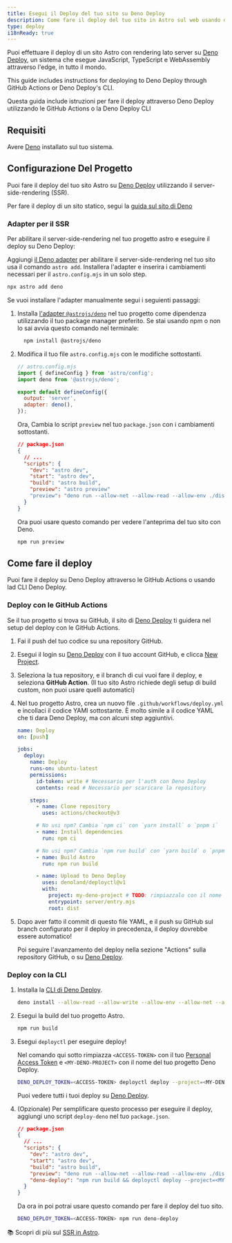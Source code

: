 ```yaml
---
title: Esegui il Deploy del tuo sito su Deno Deploy 
description: Come fare il deploy del tuo sito in Astro sul web usando deno.
type: deploy
i18nReady: true
---
```


Puoi effettuare il deploy di un sito Astro con rendering lato server su [Deno Deploy](https://deno.com/deploy), un sistema che esegue JavaScript, TypeScript e WebAssembly attraverso l'edge, in tutto il mondo.

This guide includes instructions for deploying to Deno Deploy through GitHub Actions or Deno Deploy's CLI.

Questa guida include istruzioni per fare il deploy attraverso Deno Deploy utilizzando le GitHub Actions o la Deno Deploy CLI

## Requisiti

Avere [Deno](https://deno.com/) installato sul tuo sistema.

## Configurazione Del Progetto 

Puoi fare il deploy del tuo sito Astro su [Deno Deploy](https://deno.com/deploy) utilizzando il server-side-rendering (SSR).

Per fare il deploy di un sito statico, segui la [guida sul sito di Deno](https://docs.deno.com/deploy/tutorials/static-site)

### Adapter per il SSR 

Per abilitare il server-side-rendering nel tuo progetto astro e eseguire il deploy su Deno Deploy:

Aggiungi [il Deno adapter][Deno adapter] per abilitare il server-side-rendering nel tuo sito usa il comando `astro add`. Installera l'adapter e inserira i cambiamenti necessari per il `astro.config.mjs` in un solo step.

```bash
npx astro add deno
```

Se vuoi installare l'adapter manualmente segui i seguienti passaggi:

1. Installa [l'adapter `@astrojs/deno`][Deno adapter] nel tuo progetto come dipendenza utilizzando il tuo package manager preferito. Se stai usando npm o non lo sai avvia questo comando nel terminale:

    ```bash
      npm install @astrojs/deno
    ```

1. Modifica il tuo file `astro.config.mjs` con le modifiche sottostanti.

    ```js ins={3,6-7}
    // astro.config.mjs
    import { defineConfig } from 'astro/config';
    import deno from '@astrojs/deno';

    export default defineConfig({
      output: 'server',
      adapter: deno(),
    });
    ```

    Ora, Cambia lo script `preview` nel tuo `package.json` con i cambiamenti sottostanti.

    ```json del={8} ins={9}
    // package.json
    {
      // ...
      "scripts": {
        "dev": "astro dev",
        "start": "astro dev",
        "build": "astro build",
        "preview": "astro preview"
        "preview": "deno run --allow-net --allow-read --allow-env ./dist/server/entry.mjs"
      }
    }
    ```
    
    Ora puoi usare questo comando per vedere l'anteprima del tuo sito con Deno.
    
    ```bash
    npm run preview
    ```

## Come fare il deploy

Puoi fare il deploy su Deno Deploy attraverso le GitHub Actions o usando lad CLI Deno Deploy.

### Deploy con le GitHub Actions

Se il tuo progetto si trova su GitHub, il sito di [Deno Deploy](https://dash.deno.com/) ti guidera nel setup del deploy con le GitHub Actions.

1. Fai il push del tuo codice su una repository GitHub.

1. Esegui il login su [Deno Deploy](https://dash.deno.com/) con il tuo account GitHub, e clicca [New Project](https://dash.deno.com).

1. Seleziona la tua repository, e il branch di cui vuoi fare il deploy, e seleziona **GitHub Action**. (Il tuo sito Astro richiede degli setup di build custom, non puoi usare quelli automatici)
   
1. Nel tuo progetto Astro, crea un nuovo file `.github/workflows/deploy.yml` e incollaci il codice YAMl sottostante. È molto simile a il codice YAML che ti dara Deno Deploy, ma con alcuni step aggiuntivi.

    ```yaml
    name: Deploy
    on: [push]

    jobs:
      deploy:
        name: Deploy
        runs-on: ubuntu-latest
        permissions:
          id-token: write # Necessario per l'auth con Deno Deploy
          contents: read # Necessario per scaricare la repository

        steps:
          - name: Clone repository
            uses: actions/checkout@v3

          # No usi npm? Cambia `npm ci` con `yarn install` o `pnpm i`
          - name: Install dependencies
            run: npm ci
    
          # No usi npm? Cambia `npm run build` con `yarn build` o `pnpm run build`
          - name: Build Astro
            run: npm run build

          - name: Upload to Deno Deploy
            uses: denoland/deployctl@v1
            with:
              project: my-deno-project # TODO: rimpiazzalo con il nome del tuo progetto Deno Deploy
              entrypoint: server/entry.mjs
              root: dist
    ```

1. Dopo aver fatto il commit di questo file YAML, e il push su GitHub sul branch configurato per il deploy in precedenza, il deploy dovrebbe essere automatico!

   Poi seguire l'avanzamento del deploy nella sezione "Actions" sulla repository GitHub, o su [Deno Deploy](https://dash.deno.com).


### Deploy con la CLI

1. Installa la [CLI di Deno Deploy](https://docs.deno.com/deploy/manual/deployctl).

    ```bash
    deno install --allow-read --allow-write --allow-env --allow-net --allow-run --no-check -r -f https://deno.land/x/deploy/deployctl.ts
    ```

1. Esegui la build del tuo progetto Astro.

    ```bash
    npm run build
    ```

1. Esegui `deployctl` per eseguire deploy!

   Nel comando qui sotto rimpiazza `<ACCESS-TOKEN>` con il tuo [Personal Access Token](https://dash.deno.com/account#access-tokens) e `<MY-DENO-PROJECT>` con il nome del tuo progetto Deno Deploy.

    ```bash
    DENO_DEPLOY_TOKEN=<ACCESS-TOKEN> deployctl deploy --project=<MY-DENO-PROJECT> --no-static --include=./dist ./dist/server/entry.mjs
    ```
    
    Puoi vedere tutti i tuoi deploy su [Deno Deploy](https://dash.deno.com).

1. (Opzionale) Per semplificare questo processo per eseguire il deploy, aggiungi uno script `deploy-deno` nel tuo `package.json`.

    ```json ins={9}
    // package.json
    {
      // ...
      "scripts": {
        "dev": "astro dev",
        "start": "astro dev",
        "build": "astro build",
        "preview": "deno run --allow-net --allow-read --allow-env ./dist/server/entry.mjs",
        "deno-deploy": "npm run build && deployctl deploy --project=<MY-DENO-PROJECT> --no-static --include=./dist ./dist/server/entry.mjs"
      }
    }
    ```
    
    Da ora in poi potrai usare questo comando per fare il deploy del tuo sito.
    
    ```bash
    DENO_DEPLOY_TOKEN=<ACCESS-TOKEN> npm run deno-deploy
    ```


📚 Scopri di più sul [SSR in Astro](/it/guides/server-side-rendering/).

[Deno adapter]: https://github.com/denoland/deno-astro-adapter
